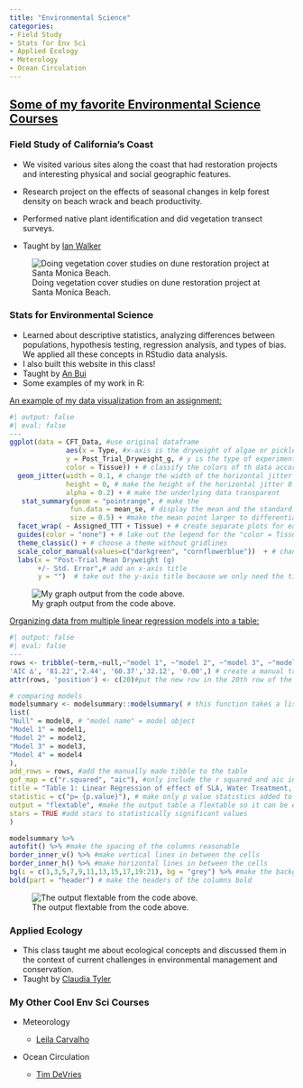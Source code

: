 ```yaml
---
title: "Environmental Science"
categories:
- Field Study
- Stats for Env Sci
- Applied Ecology
- Meterology
- Ocean Circulation
---
```


## [Some of my favorite Environmental Science Courses]{.underline}

### **Field Study of California’s Coast**

-   We visited various sites along the coast that had restoration projects and interesting physical and social geographic features.

-   Research project on the effects of seasonal changes in kelp forest density on beach wrack and beach productivity.

-   Performed native plant identification and did vegetation transect surveys.

-   Taught by [Ian Walker](https://www.geog.ucsb.edu/people/faculty/ian-walker)

![Doing vegetation cover studies on dune restoration project at Santa Monica Beach.](images/geog194.jpg)

### **Stats for Environmental Science**

-   Learned about descriptive statistics, analyzing differences between populations, hypothesis testing, regression analysis, and types of bias. We applied all these concepts in RStudio data analysis.
-   I also built this website in this class!
-   Taught by [An Bui](https://an-bui.com/)
-   Some examples of my work in R:

[An example of my data visualization from an assignment:]{.underline}

```r
#| output: false
#| eval: false
---
ggplot(data = CFT_Data, #use original dataframe
              aes(x = Type, #x-axis is the dryweight of algae or pickleweed left
              y = Post_Trial_Dryweight_g, # y is the type of experiment it was control or treatment (normally on the x but for a horizontal jitter this is required)
              color = Tissue)) + # classify the colors of th data according
  geom_jitter(width = 0.1, # change the width of the horizontal jitter
              height = 0, # make the height of the horizontal jitter 0
              alpha = 0.2) + # make the underlying data transparent
   stat_summary(geom = "pointrange", # make the 
               fun.data = mean_se, # display the mean and the standard error of the data in the pointrange
               size = 0.5) + #make the mean point larger to differentiate from the underlying data
  facet_wrap( ~ Assigned_TTT + Tissue) + # create separate plots for each trial and each Tissue type 
  guides(color = "none") + # lake out the legend for the "color = Tissue" in the ggplot(aes())
  theme_classic() + # choose a theme without gridlines
  scale_color_manual(values=c("darkgreen", "cornflowerblue"))  + # change the colors of the Tissue
  labs(x = "Post-Trial Mean Dryweight (g)
       +/- Std. Error",# add an x-axis title
       y = "")  # take out the y-axis title because we only need the tick marks to explain it
```

![My graph output from the code above.](images/data_viz.png)

[Organizing data from multiple linear regression models into a table:]{.underline}

```r
#| output: false
#| eval: false
---
rows <- tribble(~term,~null,~"model 1", ~"model 2", ~"model 3", ~"model 4",
'AIC ∆', '81.22','2.44', '60.37','32.12', '0.00',) # create a manual tribble to add the aic delta to the table
attr(rows, 'position') <- c(20)#put the new row in the 20th row of the table

# comparing models
modelsummary <- modelsummary::modelsummary( # this function takes a list of models
list(
"Null" = model0, # "model name" = model object
"Model 1" = model1,
"Model 2" = model2,
"Model 3" = model3,
"Model 4" = model4
),
add_rows = rows, #add the manually made tibble to the table
gof_map = c("r.squared", "aic"), #only include the r squared and aic in the goodness of fit stats
title = "Table 1: Linear Regression of effect of SLA, Water Treatment, and Various Plant Species on Total Biomass", #add a title
statistic = c("p= {p.value}"), # make only p value statistics added to the table
output = "flextable", #make the output table a flextable so it can be edited as one
stars = TRUE #add stars to statistically significant values
)

modelsummary %>%
autofit() %>% #make the spacing of the columns reasonable
border_inner_v() %>% #make vertical lines in between the cells
border_inner_h() %>% #make horizontal lines in between the cells
bg(i = c(1,3,5,7,9,11,13,15,17,19:21), bg = "grey") %>% #make the background of certain rows grey
bold(part = "header") # make the headers of the columns bold
```

![The output flextable from the code above.](images/lm%20_table.png)

### **Applied Ecology**

-   This class taught me about ecological concepts and discussed them in the context of current challenges in environmental management and conservation.
-   Taught by [Claudia Tyler](https://es.ucsb.edu/claudia-tyler)

### My Other Cool Env Sci Courses

-   Meteorology

    -   [Leila Carvalho](https://www.geog.ucsb.edu/people/faculty/leila-carvalho)

-   Ocean Circulation

    -   [Tim DeVries](https://www.geog.ucsb.edu/people/faculty/tim-devries)
